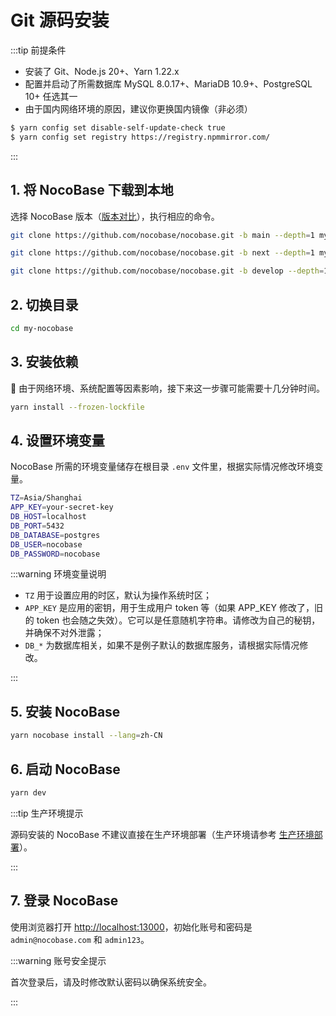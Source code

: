 # Git 源码安装

:::tip 前提条件

- 安装了 Git、Node.js 20+、Yarn 1.22.x
- 配置并启动了所需数据库 MySQL 8.0.17+、MariaDB 10.9+、PostgreSQL 10+ 任选其一
- 由于国内网络环境的原因，建议你更换国内镜像（非必须）

```bash
$ yarn config set disable-self-update-check true
$ yarn config set registry https://registry.npmmirror.com/
```

:::

## 1. 将 NocoBase 下载到本地

选择 NocoBase 版本（[版本对比](../quickstart.md)），执行相应的命令。

<Tabs>
<Tab label="latest 版本">

```bash
git clone https://github.com/nocobase/nocobase.git -b main --depth=1 my-nocobase
```

</Tab>
<Tab label="beta 版本">

```bash
git clone https://github.com/nocobase/nocobase.git -b next --depth=1 my-nocobase
```

</Tab>
<Tab label="alpha 版本">

```bash
git clone https://github.com/nocobase/nocobase.git -b develop --depth=1 my-nocobase
```

</Tab>
</Tabs>

## 2. 切换目录

```bash
cd my-nocobase
```

## 3. 安装依赖

📢 由于网络环境、系统配置等因素影响，接下来这一步骤可能需要十几分钟时间。

```bash
yarn install --frozen-lockfile
```

## 4. 设置环境变量

NocoBase 所需的环境变量储存在根目录 `.env` 文件里，根据实际情况修改环境变量。

```bash
TZ=Asia/Shanghai
APP_KEY=your-secret-key
DB_HOST=localhost
DB_PORT=5432
DB_DATABASE=postgres
DB_USER=nocobase
DB_PASSWORD=nocobase
```

:::warning 环境变量说明

- `TZ` 用于设置应用的时区，默认为操作系统时区；
- `APP_KEY` 是应用的密钥，用于生成用户 token 等（如果 APP_KEY 修改了，旧的 token 也会随之失效）。它可以是任意随机字符串。请修改为自己的秘钥，并确保不对外泄露；
- `DB_*` 为数据库相关，如果不是例子默认的数据库服务，请根据实际情况修改。

:::

## 5. 安装 NocoBase

```bash
yarn nocobase install --lang=zh-CN
```

## 6. 启动 NocoBase

```bash
yarn dev
```

:::tip 生产环境提示

源码安装的 NocoBase 不建议直接在生产环境部署（生产环境请参考 [生产环境部署](../deployment/production.md)）。

:::

## 7. 登录 NocoBase

使用浏览器打开 [http://localhost:13000](http://localhost:13000)，初始化账号和密码是 `admin@nocobase.com` 和 `admin123`。

:::warning 账号安全提示

首次登录后，请及时修改默认密码以确保系统安全。

:::
